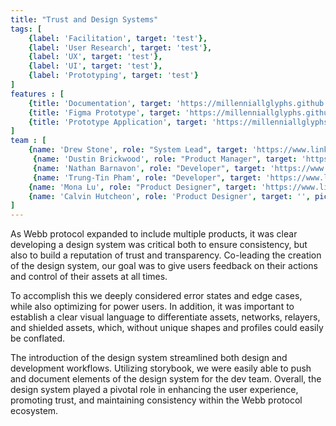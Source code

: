 ```yaml
---
title: "Trust and Design Systems"
tags: [
    {label: 'Facilitation', target: 'test'},
    {label: 'User Research', target: 'test'},
    {label: 'UX', target: 'test'},
    {label: 'UI', target: 'test'},
    {label: 'Prototyping', target: 'test'}
]
features : [
    {title: 'Documentation', target: 'https://millenniallglyphs.github.io/neighborhood-scale-software-patterns/'},
    {title: 'Figma Prototype', target: 'https://millenniallglyphs.github.io/neighborhood-scale-software-patterns/'},
    {title: 'Prototype Application', target: 'https://millenniallglyphs.github.io/neighborhood-scale-software-patterns/'},
]
team : [
    {name: 'Drew Stone', role: "System Lead", target: 'https://www.linkedin.com/in/drewcstone/', pic: "/v2/trust/i-drew.jpg"},
     {name: 'Dustin Brickwood', role: "Product Manager", target: 'https://www.linkedin.com/in/dustin-brickwood/', pic: "/v2/trust/i-dustin.jpg"},
     {name: 'Nathan Barnavon', role: "Developer", target: 'https://www.linkedin.com/in/nathan-barnavon-98552114a/', pic: "/v2/trust/i-nathan.jpg"},
     {name: 'Trung-Tin Pham', role: "Developer", target: 'https://www.linkedin.com/in/trungtinpham/', pic: "/v2/trust/i-tin.jpg"},
    {name: 'Mona Lu', role: "Product Designer", target: 'https://www.linkedin.com/in/mona-iu/', pic: "/v2/trust/i-mona.jpg"},
    {name: 'Calvin Hutcheon', role: 'Product Designer', target: '', pic: "/v2/creative/i-calvin.jpg"}
]
---
```


As Webb protocol expanded to include multiple products, it was clear developing a design system was critical both to ensure consistency, but also to build a reputation of trust and transparency. Co-leading the creation of the design system, our goal was to give users feedback on their actions and control of their assets at all times.

To accomplish this we deeply considered error states and edge cases, while also optimizing for power users. In addition, it was important to establish a clear visual language to differentiate assets, networks, relayers, and shielded assets, which, without unique shapes and profiles could easily be conflated.  

The introduction of the design system streamlined both design and development workflows. Utilizing storybook, we were easily able to push and document elements of the design system for the dev team. Overall, the design system played a pivotal role in enhancing the user experience, promoting trust, and maintaining consistency within the Webb protocol ecosystem.